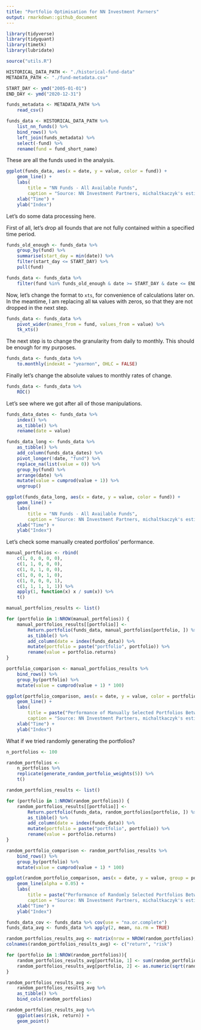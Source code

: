 ```yaml
---
title: "Portfolio Optimisation for NN Investment Parners"
output: rmarkdown::github_document
---
```


```r
library(tidyverse)
library(tidyquant)
library(timetk)
library(lubridate)

source("utils.R")
```

```r
HISTORICAL_DATA_PATH <- "./historical-fund-data"
METADATA_PATH <- "./fund-metadata.csv"
```

```r
START_DAY <- ymd("2005-01-01")
END_DAY <- ymd("2020-12-31")
```

```r
funds_metadata <- METADATA_PATH %>% 
    read_csv()

funds_data <- HISTORICAL_DATA_PATH %>% 
    list_nn_funds() %>% 
    bind_rows() %>% 
    left_join(funds_metadata) %>% 
    select(-fund) %>% 
    rename(fund = fund_short_name)
```

These are all the funds used in the analysis.

```r
ggplot(funds_data, aes(x = date, y = value, color = fund)) +
    geom_line() +
    labs(
        title = "NN Funds - All Available Funds",
        caption = "Source: NN Investment Partners, michaltkaczyk's estimations") +
    xlab("Time") +
    ylab("Index")
```

Let's do some data processing here.

First of all, let's drop all founds that are not fully contained within a specified time period.

```r
funds_old_enough <- funds_data %>%
    group_by(fund) %>%
    summarise(start_day = min(date)) %>%
    filter(start_day <= START_DAY) %>% 
    pull(fund)

funds_data <- funds_data %>%
    filter(fund %in% funds_old_enough & date >= START_DAY & date <= END_DAY)
```

Now, let's change the format to `xts`, for convenience of calculations later on.
In the meantime, I am replacing all `NA` values with zeros, so that they are not dropped in the next step.

```r
funds_data <- funds_data %>%
    pivot_wider(names_from = fund, values_from = value) %>% 
    tk_xts()
```

The next step is to change the granularity from daily to monthly.
This should be enough for my purposes.

```r
funds_data <- funds_data %>% 
    to.monthly(indexAt = "yearmon", OHLC = FALSE)
```

Finally let's change the absolute values to monthly rates of change. 

```r
funds_data <- funds_data %>% 
    ROC()
```

Let's see where we got after all of those manipulations.

```r
funds_data_dates <- funds_data %>% 
    index() %>% 
    as_tibble() %>% 
    rename(date = value)

funds_data_long <- funds_data %>%
    as_tibble() %>%
    add_column(funds_data_dates) %>% 
    pivot_longer(!date, "fund") %>%
    replace_na(list(value = 0)) %>% 
    group_by(fund) %>% 
    arrange(date) %>% 
    mutate(value = cumprod(value + 1)) %>% 
    ungroup()

ggplot(funds_data_long, aes(x = date, y = value, color = fund)) +
    geom_line() +
    labs(
        title = "NN Funds - All Available Funds",
        caption = "Source: NN Investment Partners, michaltkaczyk's estimations") +
    xlab("Time") +
    ylab("Index")
```

Let's check some manually created portfolios' performance.

```r
manual_portfolios <- rbind(
    c(1, 0, 0, 0, 0),
    c(1, 1, 0, 0, 0),
    c(1, 0, 1, 0, 0),
    c(1, 0, 0, 1, 0),
    c(1, 0, 0, 0, 1),
    c(1, 1, 1, 1, 1)) %>% 
    apply(1, function(x) x / sum(x)) %>% 
    t()

manual_portfolios_results <- list()

for (portfolio in 1:NROW(manual_portfolios)) {
    manual_portfolios_results[[portfolio]] <- 
        Return.portfolio(funds_data, manual_portfolios[portfolio, ]) %>%
        as_tibble() %>% 
        add_column(date = index(funds_data)) %>% 
        mutate(portfolio = paste("portfolio", portfolio)) %>% 
        rename(value = portfolio.returns)
}

portfolio_comparison <- manual_portfolios_results %>%
    bind_rows() %>% 
    group_by(portfolio) %>% 
    mutate(value = cumprod(value + 1) * 100)
```

```r
ggplot(portfolio_comparison, aes(x = date, y = value, color = portfolio)) +
    geom_line() +
    labs(
        title = paste("Performance of Manually Selected Portfolios Between", START_DAY, "and", END_DAY),
        caption = "Source: NN Investment Partners, michaltkaczyk's estimations") +
    xlab("Time") +
    ylab("Index")
```

What if we tried randomly generating the portfolios?

```r
n_portfolios <- 100

random_portfolios <-
    n_portfolios %>%
    replicate(generate_random_portfolio_weights(5)) %>% 
    t()

random_portfolios_results <- list()

for (portfolio in 1:NROW(random_portfolios)) {
    random_portfolios_results[[portfolio]] <- 
        Return.portfolio(funds_data, random_portfolios[portfolio, ]) %>%
        as_tibble() %>% 
        add_column(date = index(funds_data)) %>% 
        mutate(portfolio = paste("portfolio", portfolio)) %>% 
        rename(value = portfolio.returns)
}

random_portfolio_comparison <- random_portfolios_results %>%
    bind_rows() %>% 
    group_by(portfolio) %>% 
    mutate(value = cumprod(value + 1) * 100)
```

```r
ggplot(random_portfolio_comparison, aes(x = date, y = value, group = portfolio)) +
    geom_line(alpha = 0.05) +
    labs(
        title = paste("Performance of Randomly Selected Portfolios Between", START_DAY, "and", END_DAY),
        caption = "Source: NN Investment Partners, michaltkaczyk's estimations") +
    xlab("Time") +
    ylab("Index")
```

```r
funds_data_cov <- funds_data %>% cov(use = "na.or.complete")
funds_data_avg <- funds_data %>% apply(2, mean, na.rm = TRUE)

random_portfolios_results_avg <- matrix(nrow = NROW(random_portfolios), ncol = 2)
colnames(random_portfolios_results_avg) <- c("return", "risk")

for (portfolio in 1:NROW(random_portfolios)){
    random_portfolios_results_avg[portfolio, 1] <- sum(random_portfolios[portfolio, ] * funds_data_avg) * sqrt(12) * 100
    random_portfolios_results_avg[portfolio, 2] <- as.numeric(sqrt(random_portfolios[portfolio, ] %*% funds_data_cov %*% random_portfolios[portfolio, ])) * 12 * 100
}

random_portfolios_results_avg <-
    random_portfolios_results_avg %>%
    as_tibble() %>% 
    bind_cols(random_portfolios)

random_portfolios_results_avg %>%
    ggplot(aes(risk, return)) +
    geom_point()
```
